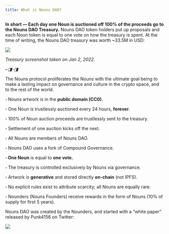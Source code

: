 ```yaml
---
title: What is Nouns DAO?
---
```


**In short — Each day one Noun is auctioned off 100% of the proceeds go to the Nouns DAO Treasury.** Nouns DAO token holders put up proposals and each Noun token is equal to one vote on how the treasury is spent. At the time of writing, the Nouns DAO treasury was worth ~33.5M in USD:

![](/assets/nouns-dao-treasury.png)

*Treasury screenshot taken on Jan 2, 2022.*

*⌐◨-◨*

The Nouns protocol proliferates the Nouns<Nutshell children="meme," glossaryEntry="content/glossary/Meme.mdx" /> with the ultimate goal being to make a lasting impact on governance and culture in the crypto space, and to the rest of the world.

▫ Nouns artwork is in the **public domain (CC0).**

▫ One Noun is trustlessly auctioned every 24 hours, **forever**.

▫ 100% of Noun auction proceeds are trustlessly sent to the treasury.

▫ Settlement of one auction kicks off the next.

▫ All Nouns are members of Nouns DAO.

▫ Nouns DAO uses a fork of Compound Governance.

**▫ One Noun** is equal to **one vote.**

▫ The treasury is controlled exclusively by Nouns via governance.

▫ Artwork is **generative** and stored directly **on-chain** (not IPFS).

▫ No explicit rules exist to attribute scarcity; all Nouns are equally rare.

▫ Nounders (Nouns Founders) receive rewards in the form of Nouns (10% of supply for first 5 years).

Nouns DAO was created by the Nounders, and started with a “white paper” released by Punk4156 on Twitter:

![](/assets/4156-nouns-whitepaper.png)

<Html html="<blockquote class=&#x22;twitter-tweet&#x22;><p lang=&#x22;en&#x22; dir=&#x22;ltr&#x22;>After pronouns, there were Nouns.👇</p>— 4156 (@punk4156) <a href=&#x22;https://twitter.com/punk4156/status/1400154938186031104?ref_src=twsrc%5Etfw&#x22;>June 2, 2021</a></blockquote> <script async src=&#x22;https://platform.twitter.com/widgets.js&#x22; charset=&#x22;utf-8&#x22;></script>" />

